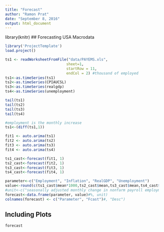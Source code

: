 ```yaml
---
title: "Forecast"
author: "Ramon Prat"
date: "September 8, 2016"
output: html_document
---
```

library(knitr)
## Forecasting USA Macrodata


```r
library('ProjectTemplate')
load.project()

ts1 <- readWorksheetFromFile("data/PAYEMS.xls",
                            sheet=1,
                            startRow = 11,
                            endCol = 2) #thousand of employed
ts1<-as.timeSeries(ts1)
ts2<-as.timeSeries(CPIAUCSL)
ts3<-as.timeSeries(realgdp)
ts4<-as.timeSeries(unemployment)

tail(ts1)
tail(ts2)
tail(ts3)
tail(ts4)

#employment is the monthly increase
ts1<-(diff(ts1,1))

fit1 <- auto.arima(ts1)
fit2 <- auto.arima(ts2)
fit3 <- auto.arima(ts3)
fit4 <- auto.arima(ts4)

ts1_cast<-forecast(fit1, 1)
ts2_cast<-forecast(fit2, 1)
ts3_cast<-forecast(fit3, 1)
ts4_cast<-forecast(fit4, 1)

parameter<-c("Employment", "Inflation", "RealGDP", "Unemployment")
value<-round(c(ts1_cast$mean*1000,ts2_cast$mean,ts3_cast$mean,ts4_cast$mean),2)
#unit<-c("seasonally adjusted monthly change in nonfarm payroll employment to the nearest thousand persons", "seasonally adjusted annualized monthly percentage change in headline CPI rounded to the nearest tenth of a percent", "seasonally adjusted annualized quarter-to-quarter percentage change advance estimate of GDP from the previous final estimate of GDP, rounded to the nearest tenth of a percent", "Unemployment is the seasonally adjusted level of the headline unemployment rate in percentage points rounded to the nearest tenth of a percent")
forecast<-data.frame(parameter, value)#%, unit)
colnames(forecast) <- c("Parameter", "Fcast")#, "Desc")
```

## Including Plots
```r
forecast

```

